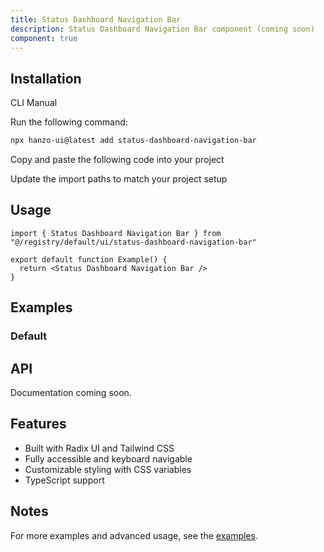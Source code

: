 ```yaml
---
title: Status Dashboard Navigation Bar
description: Status Dashboard Navigation Bar component (coming soon)
component: true
---
```


<ComponentPreview name="status-dashboard-navigation-bar-demo" />

## Installation

<Tabs defaultValue="cli">

<TabsList>
  <TabsTrigger value="cli">CLI</TabsTrigger>
  <TabsTrigger value="manual">Manual</TabsTrigger>
</TabsList>

<TabsContent value="cli">

<Steps>

<Step>Run the following command:</Step>

```bash
npx hanzo-ui@latest add status-dashboard-navigation-bar
```

</Steps>

</TabsContent>

<TabsContent value="manual">

<Steps>

<Step>Copy and paste the following code into your project</Step>

<ComponentSource name="status-dashboard-navigation-bar" />

<Step>Update the import paths to match your project setup</Step>

</Steps>

</TabsContent>

</Tabs>

## Usage

```tsx
import { Status Dashboard Navigation Bar } from "@/registry/default/ui/status-dashboard-navigation-bar"

export default function Example() {
  return <Status Dashboard Navigation Bar />
}
```

## Examples

### Default

<ComponentPreview name="status-dashboard-navigation-bar-demo" />

## API

Documentation coming soon.

## Features

- Built with Radix UI and Tailwind CSS
- Fully accessible and keyboard navigable
- Customizable styling with CSS variables
- TypeScript support

## Notes

For more examples and advanced usage, see the [examples](/examples).
